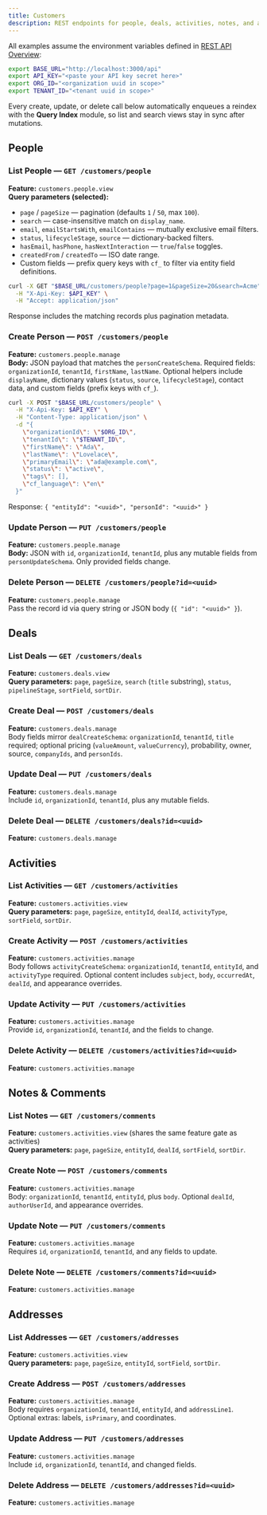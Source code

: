 ```yaml
---
title: Customers
description: REST endpoints for people, deals, activities, notes, and addresses in the customers module.
---
```


All examples assume the environment variables defined in [REST API Overview](./overview):

```bash
export BASE_URL="http://localhost:3000/api"
export API_KEY="<paste your API key secret here>"
export ORG_ID="<organization uuid in scope>"
export TENANT_ID="<tenant uuid in scope>"
```

Every create, update, or delete call below automatically enqueues a reindex with the **Query Index** module, so list and search views stay in sync after mutations.

## People

### List People — `GET /customers/people`

**Feature:** `customers.people.view`  
**Query parameters (selected):**

- `page` / `pageSize` — pagination (defaults `1` / `50`, max `100`).
- `search` — case-insensitive match on `display_name`.
- `email`, `emailStartsWith`, `emailContains` — mutually exclusive email filters.
- `status`, `lifecycleStage`, `source` — dictionary-backed filters.
- `hasEmail`, `hasPhone`, `hasNextInteraction` — `true`/`false` toggles.
- `createdFrom` / `createdTo` — ISO date range.
- Custom fields — prefix query keys with `cf_` to filter via entity field definitions.

```bash
curl -X GET "$BASE_URL/customers/people?page=1&pageSize=20&search=Acme" \
  -H "X-Api-Key: $API_KEY" \
  -H "Accept: application/json"
```

Response includes the matching records plus pagination metadata.

### Create Person — `POST /customers/people`

**Feature:** `customers.people.manage`  
**Body:** JSON payload that matches the `personCreateSchema`. Required fields: `organizationId`, `tenantId`, `firstName`, `lastName`. Optional helpers include `displayName`, dictionary values (`status`, `source`, `lifecycleStage`), contact data, and custom fields (prefix keys with `cf_`).

```bash
curl -X POST "$BASE_URL/customers/people" \
  -H "X-Api-Key: $API_KEY" \
  -H "Content-Type: application/json" \
  -d "{
    \"organizationId\": \"$ORG_ID\",
    \"tenantId\": \"$TENANT_ID\",
    \"firstName\": \"Ada\",
    \"lastName\": \"Lovelace\",
    \"primaryEmail\": \"ada@example.com\",
    \"status\": \"active\",
    \"tags\": [],
    \"cf_language\": \"en\"
  }"
```

Response: `{ "entityId": "<uuid>", "personId": "<uuid>" }`

### Update Person — `PUT /customers/people`

**Feature:** `customers.people.manage`  
**Body:** JSON with `id`, `organizationId`, `tenantId`, plus any mutable fields from `personUpdateSchema`. Only provided fields change.

### Delete Person — `DELETE /customers/people?id=<uuid>`

**Feature:** `customers.people.manage`  
Pass the record id via query string or JSON body (`{ "id": "<uuid>" }`).

## Deals

### List Deals — `GET /customers/deals`

**Feature:** `customers.deals.view`  
**Query parameters:** `page`, `pageSize`, `search` (`title` substring), `status`, `pipelineStage`, `sortField`, `sortDir`.

### Create Deal — `POST /customers/deals`

**Feature:** `customers.deals.manage`  
Body fields mirror `dealCreateSchema`: `organizationId`, `tenantId`, `title` required; optional pricing (`valueAmount`, `valueCurrency`), probability, owner, source, `companyIds`, and `personIds`.

### Update Deal — `PUT /customers/deals`

**Feature:** `customers.deals.manage`  
Include `id`, `organizationId`, `tenantId`, plus any mutable fields.

### Delete Deal — `DELETE /customers/deals?id=<uuid>`

**Feature:** `customers.deals.manage`

## Activities

### List Activities — `GET /customers/activities`

**Feature:** `customers.activities.view`  
**Query parameters:** `page`, `pageSize`, `entityId`, `dealId`, `activityType`, `sortField`, `sortDir`.

### Create Activity — `POST /customers/activities`

**Feature:** `customers.activities.manage`  
Body follows `activityCreateSchema`: `organizationId`, `tenantId`, `entityId`, and `activityType` required. Optional content includes `subject`, `body`, `occurredAt`, `dealId`, and appearance overrides.

### Update Activity — `PUT /customers/activities`

**Feature:** `customers.activities.manage`  
Provide `id`, `organizationId`, `tenantId`, and the fields to change.

### Delete Activity — `DELETE /customers/activities?id=<uuid>`

**Feature:** `customers.activities.manage`

## Notes & Comments

### List Notes — `GET /customers/comments`

**Feature:** `customers.activities.view` (shares the same feature gate as activities)  
**Query parameters:** `page`, `pageSize`, `entityId`, `dealId`, `sortField`, `sortDir`.

### Create Note — `POST /customers/comments`

**Feature:** `customers.activities.manage`  
Body: `organizationId`, `tenantId`, `entityId`, plus `body`. Optional `dealId`, `authorUserId`, and appearance overrides.

### Update Note — `PUT /customers/comments`

**Feature:** `customers.activities.manage`  
Requires `id`, `organizationId`, `tenantId`, and any fields to update.

### Delete Note — `DELETE /customers/comments?id=<uuid>`

**Feature:** `customers.activities.manage`

## Addresses

### List Addresses — `GET /customers/addresses`

**Feature:** `customers.activities.view`  
**Query parameters:** `page`, `pageSize`, `entityId`, `sortField`, `sortDir`.

### Create Address — `POST /customers/addresses`

**Feature:** `customers.activities.manage`  
Body requires `organizationId`, `tenantId`, `entityId`, and `addressLine1`. Optional extras: labels, `isPrimary`, and coordinates.

### Update Address — `PUT /customers/addresses`

**Feature:** `customers.activities.manage`  
Include `id`, `organizationId`, `tenantId`, and changed fields.

### Delete Address — `DELETE /customers/addresses?id=<uuid>`

**Feature:** `customers.activities.manage`
